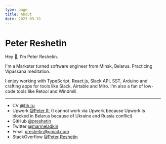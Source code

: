 ```yaml
---
type: page
title: About
date: 2023-03-19
---
```


# Peter Reshetin

Hey 👋, I'm Peter Reshetin. 

I'm a Marketer turned software engineer from Minsk, Belarus. Practicing Vipassana meditation. 

I enjoy working with TypeScript, React.js, Slack API, SST, Arduino and crafting apps for tools like Slack, Airtable and Miro. I'm also a fan of low-code tools like Retool and Windmill.

---

- CV [@hh.ru](https://hh.ru/applicant/resumes/view?resume=9e5df3edff0790aaa60039ed1f5a4d6a674557)
- Upwork [@Peter R.](https://www.upwork.com/freelancers/~01ad157c0d2ba6b279) (I cannot work via Upwork because Upwork is blocked in Belarus because of Ukraine and Russia conflict)
- GitHub [@preshetin](https://github.com/preshetin)
- Twitter [@marmeladkin](https://twitter.com/marmeladkin)
- Email preshetin@gmail.com
- StackOverflow [@Peter Reshetin](https://stackoverflow.com/users/4990125/peter-reshetin)
